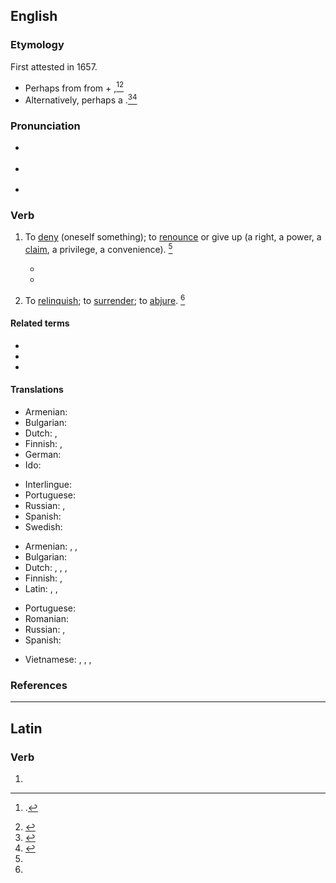 ==English==
{{was wotd|2011|September|29}}

===Etymology===
First attested in 1657.
* Perhaps from {{etyl|la|en}} {{m|la|abnegō||to refuse, reject}} from {{m|la|ab||away from}} + {{m|la|negō||to deny}},<ref>{{R:OCD2|page=3}}.</ref><ref name=SOED>{{R:SOED5|page=6}}</ref>
* Alternatively, perhaps a {{back-form|en|abnegation|nocap=1}}.<ref>{{R:CDOE|page=3}}</ref><ref>{{R:MW3 1976|page=4}}</ref>

===Pronunciation===
* {{a|US}} {{IPA|en|/ˈæb.nɪ.ɡeɪt/|/ˈæb.ni.ɡeɪt/}}
* {{a|RP}} {{IPA|en|/ˈæb.nɪ.ɡeɪt/}}
* {{audio|en|En-us-abnegate.ogg|Audio (US)}}

===Verb===
{{en-verb|abnegat}}

# {{lb|en|transitive}} To [[deny]] (oneself something); to [[renounce]] or give up (a right, a power, a [[claim]], a privilege, a convenience). {{defdate|First attested in the early 17<sup>th</sup> century.}}<ref name=SOED/>
#* {{quote-journal|en|date=December 10 1898|title=Asbell v. State|work=The Pacific Reporter|volume=55|page=339|passage=To compel a state, upon theories of doubtful statutory interpretation, to appear as defendant suitor in its own courts, and to litigate with private parties as to whether it had '''abnegated''' its sovereignty of exemption, would be intolerable.}}
#* {{quote-journal|en|date=1875 January|journal=Brownson's Quarterly Review|page=20|passage=All ancient and modern histories of nations '''abnegate''' God.}}
# {{lb|en|transitive}} To [[relinquish]]; to [[surrender]]; to [[abjure]]. {{defdate|First attested in the mid 18<sup>th</sup> century.}}<ref name=SOED/>

====Related terms====
* {{l|en|abnegation}}
* {{l|en|abnegator}}
* {{l|en|abnegatory}}

====Translations====
{{trans-top|to deny oneself something}}
* Armenian: {{t+|hy|հրաժարվել|sc=Armn}}
* Bulgarian: {{t|bg|[[отказвам]] (се от)|sc=Cyrl}}
* Dutch: {{t+|nl|ontzeggen}},
* Finnish: {{t+|fi|kieltää}}, {{t+|fi|luovuttaa}}
* German: {{t+|de|entsagen}}
* Ido: {{t+|io|abnegar}}
{{trans-mid}}
* Interlingue: {{t|ie|abnegar}}
* Portuguese: {{t+|pt|abnegar}}
* Russian: {{t+|ru|отка́зываться}}, {{t+|ru|отрека́ться}}
* Spanish: {{t+|es|abnegar}}
* Swedish: {{t+|sv|avsäga sig}}
{{trans-bottom}}

{{trans-top|to reject, to deny}}
* Armenian: {{t+|hy|ուրանալ|sc=Armn}}, {{t+|hy|մերժել|sc=Armn}}, {{t+|hy|ժխտել|sc=Armn}}
* Bulgarian: {{t+|bg|отхвърлям|sc=Cyrl}}
* Dutch: {{t+|nl|verwerpen}}, {{t+|nl|ontzeggen}}, {{t+|nl|verzaken}}, {{t+|nl|afzweren}}
* Finnish: {{t+|fi|torjua}}, {{t+|fi|kieltää}}
* Latin: {{t|la|abnegō}}, {{t|la|negō}}, {{t|la|dēnegō}}
{{trans-mid}}
* Portuguese: {{t+|pt|abnegar}}
* Romanian: {{t+|ro|abnega}}
* Russian: {{t+|ru|отрека́ться}}, {{t+|ru|отверга́ть}}
* Spanish: {{t+|es|rechazar}}
{{trans-bottom}}

{{checktrans-top}}
{{trans-mid}}
* Vietnamese: {{t+check|vi|nhịn}}, {{t+check|vi|bỏ}}, {{t+check|vi|từ bỏ}}, {{t-check|vi|từ chối không nhận}}
{{trans-bottom}}

===References===
<references/>

----

==Latin==

===Verb===
{{la-verb-form|abnegāte}}

# {{inflection of|la|abnegō||2|p|pres|actv|impr}}